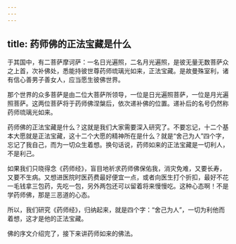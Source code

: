 ```yaml
---
---
---
```

title: 药师佛的正法宝藏是什么
---





于其国中，有二菩萨摩诃萨：一名日光遍照，二名月光遍照，是彼无量无数菩萨众之上首，次补佛处，悉能持彼世尊药师琉璃光如来，正法宝藏。是故曼殊室利，诸有信心善男子善女人，应当愿生彼佛世界。


那个世界的众多菩萨是由二位大菩萨所领导，一位是日光遍照菩萨，一位是月光遍照菩萨。这两位菩萨将于药师佛涅槃后，依次递补佛的位置。递补后的名号仍然称药师琉璃光如来。

药师佛的正法宝藏是什么？这就是我们大家需要深入研究了。不要忘记，十二个基本大愿就是正法宝藏，这十二个大愿的精神所在是什么？就是“舍己为人”四个字，忘记了我自己，而为一切众生着想。换句话说，药师如来的正法宝藏是一切利人，不是利己。

如果我们只晓得念《药师经》，盲目地祈求药师佛保佑我，消灾免难，又要长寿，又要不生病。又想进医院时医药费最好便宜一点，或者向医生打个折扣，最好不花一毛钱拿三包药，先吃一包，另外两包还可以留着将来慢慢吃。这种心态啊！不是学药师佛，那是三恶道的心态。

所以，我们研究《药师经》，归纳起来，就是四个字：“舍己为人”，一切为利他而着想，这才是他的正法宝藏。

佛的序文介绍完了，接下来讲药师如来的佛法。
